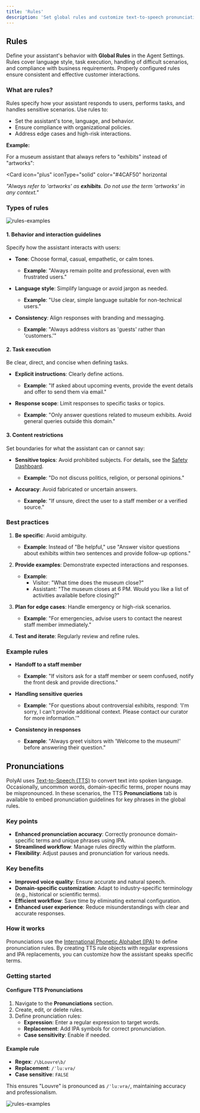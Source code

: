 ```yaml
---
title: 'Rules'
description: 'Set global rules and customize text-to-speech pronunciations for your assistant.'
---
```


## Rules

Define your assistant's behavior with **Global Rules** in the Agent Settings. Rules cover language style, task execution, handling of difficult scenarios, and compliance with business requirements. Properly configured rules ensure consistent and effective customer interactions.

### What are rules?

Rules specify how your assistant responds to users, performs tasks, and handles sensitive scenarios. Use rules to:

- Set the assistant's tone, language, and behavior.
- Ensure compliance with organizational policies.
- Address edge cases and high-risk interactions.

**Example:**

For a museum assistant that always refers to "exhibits" instead of "artworks":

<Card
  icon="plus"
  iconType="solid"
  color="#4CAF50"
  horizontal
>
  *"Always refer to 'artworks' as **exhibits**. Do not use the term 'artworks' in any context."*
</Card>

### Types of rules

![rules-examples](/images/rules-types.png)

#### 1. Behavior and interaction guidelines

Specify how the assistant interacts with users:

- **Tone**: Choose formal, casual, empathetic, or calm tones.
    - **Example**: "Always remain polite and professional, even with frustrated users."

- **Language style**: Simplify language or avoid jargon as needed.
    - **Example**: "Use clear, simple language suitable for non-technical users."

- **Consistency**: Align responses with branding and messaging.
    - **Example**: "Always address visitors as 'guests' rather than 'customers.'"

#### 2. Task execution

<Tip> Be clear, direct, and concise when defining tasks. </Tip>

- **Explicit instructions**: Clearly define actions.
    - **Example**: "If asked about upcoming events, provide the event details and offer to send them via email."

- **Response scope**: Limit responses to specific tasks or topics.
    - **Example**: "Only answer questions related to museum exhibits. Avoid general queries outside this domain."

#### 3. Content restrictions

Set boundaries for what the assistant can or cannot say:

- **Sensitive topics**: Avoid prohibited subjects. For details, see the [Safety Dashboard](/analytics/dashboards/safety).
    - **Example**: "Do not discuss politics, religion, or personal opinions."

- **Accuracy**: Avoid fabricated or uncertain answers.
    - **Example**: "If unsure, direct the user to a staff member or a verified source."

### Best practices

1. **Be specific**: Avoid ambiguity.
    - **Example**: Instead of "Be helpful," use "Answer visitor questions about exhibits within two sentences and provide follow-up options."

2. **Provide examples**: Demonstrate expected interactions and responses.
    - **Example**:
      - Visitor: "What time does the museum close?"
      - Assistant: "The museum closes at 6 PM. Would you like a list of activities available before closing?"

3. **Plan for edge cases**: Handle emergency or high-risk scenarios.
    - **Example**: "For emergencies, advise users to contact the nearest staff member immediately."

4. **Test and iterate**: Regularly review and refine rules.

### Example rules

- **Handoff to a staff member**

    - **Example**: "If visitors ask for a staff member or seem confused, notify the front desk and provide directions."

- **Handling sensitive queries**

    - **Example**: "For questions about controversial exhibits, respond: 'I'm sorry, I can't provide additional context. Please contact our curator for more information.'"

- **Consistency in responses**

    - **Example**: "Always greet visitors with 'Welcome to the museum!' before answering their question."

## Pronunciations

PolyAI uses [Text-to-Speech (TTS)](https://www.nvidia.com/en-gb/glossary/text-to-speech/) to convert text into spoken language. Occasionally,
uncommon words, domain-specific terms, proper nouns may be mispronounced. In these scenarios, the TTS **Pronunciations**
tab is available to embed pronunciation guidelines for key phrases in the global rules.

### Key points

- **Enhanced pronunciation accuracy**: Correctly pronounce domain-specific terms and unique phrases using IPA.
- **Streamlined workflow**: Manage rules directly within the platform.
- **Flexibility**: Adjust pauses and pronunciation for various needs.

### Key benefits

- **Improved voice quality**: Ensure accurate and natural speech.
- **Domain-specific customization**: Adapt to industry-specific terminology (e.g., historical or scientific terms).
- **Efficient workflow**: Save time by eliminating external configuration.
- **Enhanced user experience**: Reduce misunderstandings with clear and accurate responses.

### How it works

Pronunciations use the [International Phonetic Alphabet (IPA)](https://pronunciationstudio.com/english-ipa-chart/) to define pronunciation rules. By creating TTS rule objects with regular expressions and IPA replacements, you can customize how the assistant speaks specific terms.

### Getting started

#### Configure TTS Pronunciations

1. Navigate to the **Pronunciations** section.
2. Create, edit, or delete rules.
3. Define pronunciation rules:
    - **Expression**: Enter a regular expression to target words.
    - **Replacement**: Add IPA symbols for correct pronunciation.
    - **Case sensitivity**: Enable if needed.

#### Example rule
- **Regex**: `/\bLouvre\b/`
- **Replacement**: `/ˈluːvrə/`
- **Case sensitive**: `FALSE`

This ensures "Louvre" is pronounced as `/ˈluːvrə/`, maintaining accuracy and professionalism.

![rules-examples](/images/tts-pronunciation.png)
